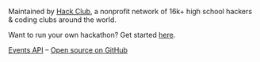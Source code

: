Maintained by [Hack&nbsp;Club](https://hackclub.com/), a nonprofit network of 16k+ high school hackers & coding clubs around the world.

Want to run your own hackathon? Get started [here](https://hackclub.com/hackathons/).

[Events API](/data) – [Open source on GitHub](https://github.com/hackclub/hackathons)
